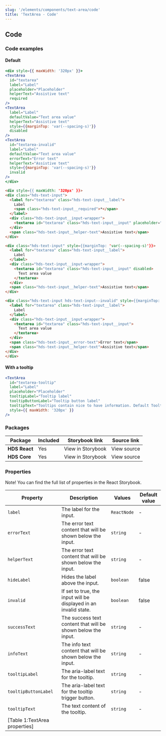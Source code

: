 ```yaml
---
slug: '/elements/components/text-area/code'
title: 'TextArea - Code'
---
```



## Code

### Code examples 

#### Default
<Playground>

```jsx
<div style={{ maxWidth: '320px' }}>
<TextArea
  id="textarea"
  label="Label"
  placeholder="Placeholder"
  helperText="Assistive text"
  required
/>
<TextArea
  label="Label"
  defaultValue="Text area value"
  helperText="Assistive text"
  style={{marginTop: 'var(--spacing-s)'}}
  disabled
/>
<TextArea
  id="textarea-invalid"
  label="Label"
  defaultValue="Text area value"
  errorText="Error text"
  helperText="Assistive text"
  style={{marginTop: 'var(--spacing-s)'}}
  invalid
/>
</div>
```

```html
<div style={{ maxWidth: '320px' }}>
<div class="hds-text-input">
  <label for="textarea" class="hds-text-input__label">
    Label
    <span class="hds-text-input__required">*</span>
  </label>
  <div class="hds-text-input__input-wrapper">
    <textarea id="textarea" class="hds-text-input__input" placeholder="Placeholder" required></textarea>
  </div>
  <span class="hds-text-input__helper-text">Assistive text</span>
</div>

<div class="hds-text-input" style={{marginTop: 'var(--spacing-s)'}}>
  <label for="textarea" class="hds-text-input__label">
    Label
  </label>
  <div class="hds-text-input__input-wrapper">
    <textarea id="textarea" class="hds-text-input__input" disabled>
      Text area value
    </textarea>
  </div>
  <span class="hds-text-input__helper-text">Assistive text</span>
</div>

<div class="hds-text-input hds-text-input--invalid" style={{marginTop: 'var(--spacing-s)'}}>
  <label for="textarea" class="hds-text-input__label">
    Label
  </label>
  <div class="hds-text-input__input-wrapper">
    <textarea id="textarea" class="hds-text-input__input">
      Text area value
    </textarea>
  </div>
  <span class="hds-text-input__error-text">Error text</span>
  <span class="hds-text-input__helper-text">Assistive text</span>
</div>
</div>
```

</Playground>

#### With a tooltip
<Playground>

```jsx
<TextArea
  id="textarea-tooltip"
  label="Label"
  placeholder="Placeholder"
  tooltipLabel="Tooltip label"
  tooltipButtonLabel="Tooltip button label"
  tooltipText="Tooltips contain nice to have information. Default Tooltip contents should not be longer than two to three sentences. For longer descriptions, provide a link to a separate page."
  style={{ maxWidth: '320px' }}
/>
```

</Playground>

### Packages
| Package           | Included                      | Storybook link                                                                                                                      | Source link   |
| ----------------- | ----------------------------- | ----------------------------------------------------------------------------------------------------------------------------------- | ------------- |
| **HDS React**     | <IconCheckCircleFill /> Yes   | <Link size="M" external href="/storybook/react/?path=/story/components-textarea--default">View in Storybook</Link> | <Link size="M" external href="https://github.com/City-of-Helsinki/helsinki-design-system/tree/master/packages/react/src/components/textInput">View source</Link> |
| **HDS Core**      | <IconCheckCircleFill /> Yes   | <Link size="M" external href="/storybook/core/?path=/story/components-textarea--default">View in Storybook</Link> | <Link size="M" external href="https://github.com/City-of-Helsinki/helsinki-design-system/tree/master/packages/core/src/components/text-input">View source</Link> |

### Properties
Note! You can find the full list of properties in the <Link size="M" href="/storybook/react/?path=/docs/components-textarea--default" external>React Storybook.</Link>

| Property             | Description                                                      | Values      | Default value |
| -------------------- | ---------------------------------------------------------------- | ----------- | ------------- |
| `label`              | The label for the input.                                         | `ReactNode` | -             |
| `errorText`          | The error text content that will be shown below the input.       | `string`    | -             |
| `helperText`         | The error text content that will be shown below the input.       | `string`    | -             |
| `hideLabel`          | Hides the label above the input.                                 | `boolean`   | false         |
| `invalid`            | If set to true, the input will be displayed in an invalid state. | `boolean`   | false         |
| `successText`        | The success text content that will be shown below the input.     | `string`    | -             |
| `infoText`           | The info text content that will be shown below the input.        | `string`    | -             |
| `tooltipLabel`       | The aria-label text for the tooltip.                             | `string`    | -             |
| `tooltipButtonLabel` | The aria-label text for the tooltip trigger button.              | `string`    | -             |
| `tooltipText`        | The text content of the tooltip.                                 | `string`    | -             |
[Table 1:TextArea properties]|

